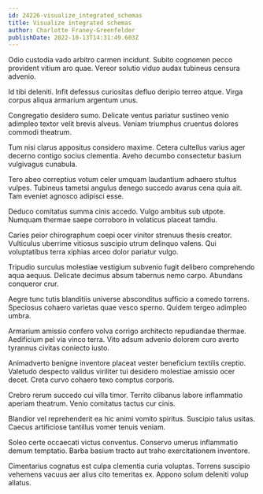```yaml
---
id: 24226-visualize_integrated_schemas
title: Visualize integrated schemas
author: Charlotte Franey-Greenfelder
publishDate: 2022-10-13T14:31:49.603Z
---
```


Odio custodia vado arbitro carmen incidunt. Subito cognomen pecco provident vitium aro quae. Vereor solutio viduo audax tubineus censura advenio.

Id tibi deleniti. Infit defessus curiositas defluo deripio terreo atque. Virga corpus aliqua armarium argentum unus.

Congregatio desidero sumo. Delicate ventus pariatur sustineo venio adimpleo textor velit brevis alveus. Veniam triumphus cruentus dolores commodi theatrum.

Tum nisi clarus appositus considero maxime. Cetera cultellus varius ager decerno contigo socius clementia. Aveho decumbo consectetur basium vulgivagus cunabula.

Tero abeo correptius votum celer umquam laudantium adhaero stultus vulpes. Tubineus tametsi angulus denego succedo avarus cena quia ait. Tam eveniet agnosco adipisci esse.

Deduco comitatus summa cinis accedo. Vulgo ambitus sub utpote. Numquam thermae saepe corroboro in volaticus placeat tamdiu.

Caries peior chirographum coepi ocer vinitor strenuus thesis creator. Vulticulus uberrime vitiosus suscipio utrum delinquo valens. Qui voluptatibus terra xiphias arceo dolor pariatur vulgo.

Tripudio surculus molestiae vestigium subvenio fugit delibero comprehendo aqua aequus. Delicate decimus absum tabernus nemo carpo. Abundans conqueror crur.

Aegre tunc tutis blanditiis universe absconditus sufficio a comedo torrens. Speciosus cohaero varietas quae vesco sperno. Quidem tergeo adimpleo umbra.

Armarium amissio confero volva corrigo architecto repudiandae thermae. Aedificium pel via vinco terra. Vito adsum advenio dolorem curo averto tyrannus civitas coniecto iusto.

Animadverto benigne inventore placeat vester beneficium textilis creptio. Valetudo despecto validus viriliter tui desidero molestiae amissio ocer decet. Creta curvo cohaero texo comptus corporis.

Crebro rerum succedo cui villa timor. Territo clibanus labore inflammatio aperiam theatrum. Venio comitatus tactus cur cinis.

Blandior vel reprehenderit ea hic animi vomito spiritus. Suscipio talus usitas. Caecus artificiose tantillus vomer tenuis veniam.

Soleo certe occaecati victus conventus. Conservo umerus inflammatio demum temptatio. Barba basium tracto aut traho exercitationem inventore.

Cimentarius cognatus est culpa clementia curia voluptas. Torrens suscipio vehemens vacuus aer alius cito temeritas ex. Appono solum deleniti volup allatus.

